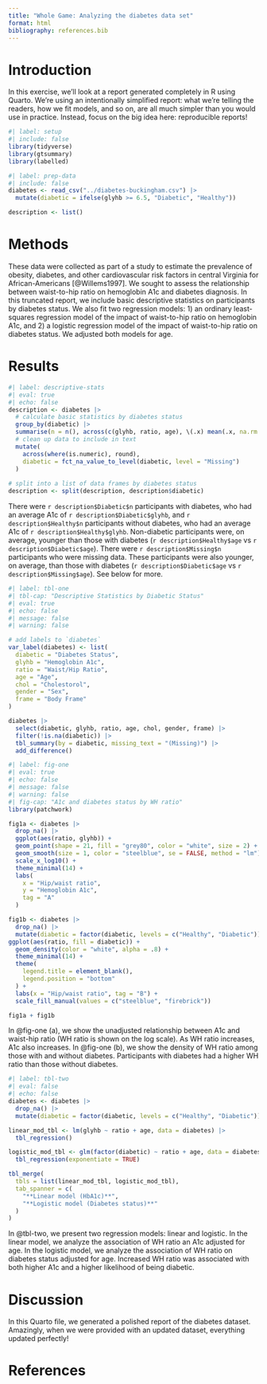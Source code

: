 ```yaml
---
title: "Whole Game: Analyzing the diabetes data set"
format: html
bibliography: references.bib
---
```


# Introduction

In this exercise, we'll look at a report generated completely in R using Quarto.
We're using an intentionally simplified report: what we're telling the readers, how we fit models, and so on, are all much simpler than you would use in practice.
Instead, focus on the big idea here: reproducible reports!

```r
#| label: setup
#| include: false
library(tidyverse)
library(gtsummary)
library(labelled) 
```

```r
#| label: prep-data
#| include: false
diabetes <- read_csv("../diabetes-buckingham.csv") |> 
  mutate(diabetic = ifelse(glyhb >= 6.5, "Diabetic", "Healthy"))

description <- list()
```

# Methods

These data were collected as part of a study to estimate the prevalence of obesity, diabetes, and other cardiovascular risk factors in central Virginia for African-Americans [@Willems1997].
We sought to assess the relationship between waist-to-hip ratio on hemoglobin A1c and diabetes diagnosis.
In this truncated report, we include basic descriptive statistics on participants by diabetes status.
We also fit two regression models: 1) an ordinary least-squares regression model of the impact of waist-to-hip ratio on hemoglobin A1c, and 2) a logistic regression model of the impact of waist-to-hip ratio on diabetes status.
We adjusted both models for age.

# Results

```r
#| label: descriptive-stats
#| eval: true
#| echo: false
description <- diabetes |> 
  # calculate basic statistics by diabetes status
  group_by(diabetic) |> 
  summarise(n = n(), across(c(glyhb, ratio, age), \(.x) mean(.x, na.rm = TRUE))) |> 
  # clean up data to include in text
  mutate(
    across(where(is.numeric), round),
    diabetic = fct_na_value_to_level(diabetic, level = "Missing")
  ) 
  
# split into a list of data frames by diabetes status
description <- split(description, description$diabetic)
```

There were `r description$Diabetic$n` participants with diabetes, who had an average A1c of `r description$Diabetic$glyhb`, and `r description$Healthy$n` participants without diabetes, who had an average A1c of `r description$Healthy$glyhb`.
Non-diabetic participants were, on average, younger than those with diabetes (`r description$Healthy$age` vs `r description$Diabetic$age`).
There were `r description$Missing$n` participants who were missing data.
These participants were also younger, on average, than those with diabetes (`r description$Diabetic$age` vs `r description$Missing$age`).
See below for more.

```r
#| label: tbl-one
#| tbl-cap: "Descriptive Statistics by Diabetic Status"
#| eval: true
#| echo: false
#| message: false
#| warning: false

# add labels to `diabetes`
var_label(diabetes) <- list( 
  diabetic = "Diabetes Status", 
  glyhb = "Hemoglobin A1c",
  ratio = "Waist/Hip Ratio", 
  age = "Age", 
  chol = "Cholestorol", 
  gender = "Sex", 
  frame = "Body Frame"
) 

diabetes |> 
  select(diabetic, glyhb, ratio, age, chol, gender, frame) |> 
  filter(!is.na(diabetic)) |> 
  tbl_summary(by = diabetic, missing_text = "(Missing)") |> 
  add_difference()
```

```r
#| label: fig-one
#| eval: true
#| echo: false
#| message: false
#| warning: false
#| fig-cap: "A1c and diabetes status by WH ratio"
library(patchwork)

fig1a <- diabetes |> 
  drop_na() |> 
  ggplot(aes(ratio, glyhb)) + 
  geom_point(shape = 21, fill = "grey80", color = "white", size = 2) + 
  geom_smooth(size = 1, color = "steelblue", se = FALSE, method = "lm") + 
  scale_x_log10() +
  theme_minimal(14) +
  labs(
    x = "Hip/waist ratio",
    y = "Hemoglobin A1c",
    tag = "A"
  )

fig1b <- diabetes |> 
  drop_na() |> 
  mutate(diabetic = factor(diabetic, levels = c("Healthy", "Diabetic"))) |> 
ggplot(aes(ratio, fill = diabetic)) + 
  geom_density(color = "white", alpha = .8) +
  theme_minimal(14) +
  theme(
    legend.title = element_blank(),
    legend.position = "bottom"
  ) +
  labs(x = "Hip/waist ratio", tag = "B") +
  scale_fill_manual(values = c("steelblue", "firebrick"))

fig1a + fig1b
```

In @fig-one (a), we show the unadjusted relationship between A1c and waist-hip ratio (WH ratio is shown on the log scale).
As WH ratio increases, A1c also increases.
In @fig-one (b), we show the density of WH ratio among those with and without diabetes.
Participants with diabetes had a higher WH ratio than those without diabetes.

```r
#| label: tbl-two
#| eval: false
#| echo: false
diabetes <- diabetes |> 
  drop_na() |> 
  mutate(diabetic = factor(diabetic, levels = c("Healthy", "Diabetic")))

linear_mod_tbl <- lm(glyhb ~ ratio + age, data = diabetes) |> 
  tbl_regression()

logistic_mod_tbl <- glm(factor(diabetic) ~ ratio + age, data = diabetes, family = binomial()) |> 
  tbl_regression(exponentiate = TRUE)

tbl_merge(
  tbls = list(linear_mod_tbl, logistic_mod_tbl),
  tab_spanner = c(
    "**Linear model (HbA1c)**", 
    "**Logistic model (Diabetes status)**"
  )
)
```

In @tbl-two, we present two regression models: linear and logistic.
In the linear model, we analyze the association of WH ratio an A1c adjusted for age.
In the logistic model, we analyze the association of WH ratio on diabetes status adjusted for age.
Increased WH ratio was associated with both higher A1c and a higher likelihood of being diabetic.

# Discussion

In this Quarto file, we generated a polished report of the diabetes dataset.
Amazingly, when we were provided with an updated dataset, everything updated perfectly!

# References
